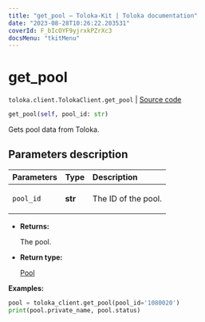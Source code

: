 ```yaml
---
title: "get_pool — Toloka-Kit | Toloka documentation"
date: "2023-08-28T10:26:22.203531"
coverId: F_bIcOYF9yjrxkPZrXc3
docsMenu: "tkitMenu"
---
```


# get_pool

`toloka.client.TolokaClient.get_pool` | [Source code](https://github.com/Toloka/toloka-kit/blob/v1.2.1/src/client/__init__.py#L1698)

```python
get_pool(self, pool_id: str)
```

Gets pool data from Toloka.

## Parameters description

| Parameters | Type | Description |
| :----------| :----| :-----------|
`pool_id`|**str**|<p>The ID of the pool.</p>

* **Returns:**

  The pool.

* **Return type:**

  [Pool](/docs/toloka-kit/reference/toloka.client.pool.Pool)

**Examples:**

```python
pool = toloka_client.get_pool(pool_id='1080020')
print(pool.private_name, pool.status)
```